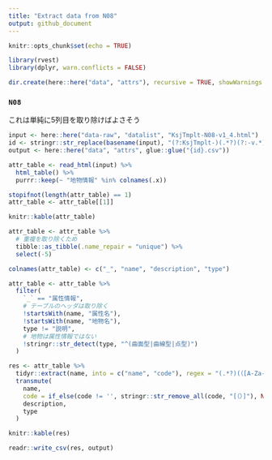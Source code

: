 ```yaml
---
title: "Extract data from N08"
output: github_document
---
```


```r
knitr::opts_chunk$set(echo = TRUE)
```

```r
library(rvest)
library(dplyr, warn.conflicts = FALSE)

dir.create(here::here("data", "attrs"), recursive = TRUE, showWarnings = FALSE)
```

### `N08`

これは単純に5列目を取り除けばよさそう

```r
input <- here::here("data-raw", "datalist", "KsjTmplt-N08-v1_4.html")
id <- stringr::str_replace(basename(input), "(?:KsjTmplt-)(.*?)(?:-v.*)?(?:\\.html)", "\\1")
output <- here::here("data", "attrs", glue::glue("{id}.csv"))

attr_table <- read_html(input) %>% 
  html_table() %>% 
  purrr::keep(~ "地物情報" %in% colnames(.x))

stopifnot(length(attr_table) == 1)
attr_table <- attr_table[[1]]

knitr::kable(attr_table)
```

```r
attr_table <- attr_table %>% 
  # 重複を取り除くため
  tibble::as_tibble(.name_repair = "unique") %>% 
  select(-5)

colnames(attr_table) <- c("_", "name", "description", "type")

attr_table <- attr_table %>% 
  filter(
    `_` == "属性情報",
    # テーブルのヘッダは取り除く
    !startsWith(name, "属性名"),
    !startsWith(name, "地物名"),
    type != "説明",
    # 地物は属性情報ではない
    !stringr::str_detect(type, "^(曲面型|曲線型|点型)")
  )

res <- attr_table %>%
  tidyr::extract(name, into = c("name", "code"), regex = "(.*?)(（[A-Za-z0-9]+_[A-Za-z0-9]+）)?$") %>% 
  transmute(
    name,
    code = if_else(code != '', stringr::str_remove_all(code, "[（）]"), NA_character_),
    description,
    type
  )
```

```r
knitr::kable(res)
```

```r
readr::write_csv(res, output)
```
